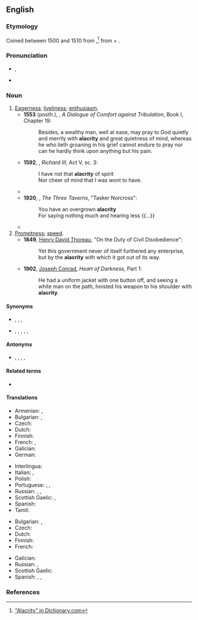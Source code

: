==English==
{{was wotd|2009|May|2}}

===Etymology===
Coined between 1500 and 1510 from {{etyl|la|en}} {{m|la|alacritās}},<ref>[http://dictionary.reference.com/browse/alacrity "Alacrity" in Dictionary.com]</ref> from {{m|la|alacer||brisk}} + {{m|la|-itas||-ity}}.

===Pronunciation===
* {{a|UK|US}} {{enPR|ə-lă'crĭ-tē}}, {{IPA|[əˈlækɹɨti]|lang=en}}
* {{audio|en-us-alacrity.ogg|Audio (US)|lang=en}}

===Noun===
{{en-noun|~|alacrities}}

# [[eagerness|Eagerness]]; [[liveliness]]; [[enthusiasm]].
#* '''1553''' (posth.), {{w|Thomas More}}, ''A Dialogue of Comfort against Tribulation'', Book I, Chapter 19:
#*: Besides, a wealthy man, well at ease, may pray to God quietly and merrily with '''alacrity''' and great quietness of mind, whereas he who lieth groaning in his grief cannot endure to pray nor can he hardly think upon anything but his pain.
#* '''1592''', {{w|William Shakespeare}}, ''Richard III'', Act V, sc. 3:
#*: I have not that '''alacrity''' of spirit
#*: Nor cheer of mind that I was wont to have.
#* {{quote-text|year=1837|author={{w|Charles Dickens}}|title=The Pickwick Papers|chapter=12|passage="I'll get into the clothes this minute, if they're here," said Sam, with great '''alacrity'''.}}
#* '''1920''', {{w|Edward Arlington Robinson}}, ''The Three Taverns'', "Tasker Norcross":
#*: You have an overgrown '''alacrity'''
#*: For saying nothing much and hearing less {{...}}
#* {{quote-text|year=1922|author={{w|Edith Wharton}}|title=The Glimpses of the Moon|chapter=24|passage=This evening, however, he was struck by the beaming '''alacrity''' of the aide-de-camp's greeting.}}
# [[promptness|Promptness]]; [[speed]].
#* '''1849''', [[w:Henry David Thoreau|Henry David Thoreau]], "On the Duty of Civil Disobedience":
#*: Yet this government never of itself furthered any enterprise, but by the '''alacrity''' with which it got out of its way.
#* '''1902''', [[w:Joseph Conrad|Joseph Conrad]], ''Heart of Darkness'', Part 1:
#*: He had a uniform jacket with one button off, and seeing a white man on the path, hoisted his weapon to his shoulder with '''alacrity'''.

====Synonyms====
* {{sense|eagerness}} {{l|en|avidity}}, {{l|en|eagerness}}, {{l|en|enthusiasm}}, {{l|en|willingness}}
* {{sense|promptness}} {{l|en|briskness}}, {{l|en|celerity}}, {{l|en|haste}}, {{l|en|promptness}}, {{l|en|quickness}}, {{l|en|swiftness}}

====Antonyms====
* {{sense|eagerness}} {{l|en|apathy}}, {{l|en|disinclination}}, {{l|en|hesitance}}, {{l|en|indifference}}, {{l|en|reluctance}}

====Related terms====
* {{l|en|alacritous}}

====Translations====
{{trans-top|eagerness}}
* Armenian: {{t+|hy|պատրաստակամություն}}, {{t+|hy|աշխուժություն}}
* Bulgarian: {{t+|bg|готовност}}, {{t+|bg|усърдие}}
* Czech: {{t|cs|čilost|f}}
* Dutch: {{t+|nl|bereidwilligheid}}
* Finnish: {{t+|fi|into}}
* French: {{t+|fr|alacrité|f}}, {{t+|fr|empressement|m}}
* Galician: {{t+|gl|alacridade|f}}
* German: {{t+|de|Eifer|m}}
{{trans-mid}}
* Interlingua: {{t|ia|alacritate}}
* Italian: {{t+|it|alacrità|f}}, {{t|it|solerzia|f}}
* Polish: {{t|pl|skwapliwość|f}}
* Portuguese: {{t+|pt|alacridade|f}}, {{t+|pt|alegria|f}}, {{t+|pt|ânimo|m}}
* Russian: {{t+|ru|гото́вность|f}}, {{t+|ru|жи́вость|f}}, {{t+|ru|рве́ние|n}}
* Scottish Gaelic: {{t|gd|sunnd|f}}, {{t|gd|sùrd|m}}
* Spanish: {{t+|es|alacridad}}
* Tamil: {{t+|ta|ஆர்வம்|sc=Taml}}
{{trans-bottom}}

{{trans-top|promptness}}
* Bulgarian: {{t+|bg|живост}}, {{t+|bg|пъргавост}}
* Czech: {{t|cs|hbitost|f}}
* Dutch: {{t+|nl|vlugheid}}
* Finnish: {{t+|fi|ripeys}}
* French: {{t+|fr|rapidité|f}}
{{trans-mid}}
* Galician: {{t+|gl|alacridade|f}}
* Russian: {{t+|ru|расторо́пность|f}}, {{t+|ru|прово́рство|n}}
* Scottish Gaelic: {{t|gd|sgiobaltachd|f}}
* Spanish: {{t+|es|alacridad|f}}, {{t+|es|presteza|f}}, {{t+|es|prontitud}}
{{trans-bottom}}

===References===
<references/>